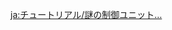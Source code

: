 {{Tutorial
|title    = The Mysterious Control Unit...
|subtitle = Exploration Knowledge
|type     = Adventure
|icon     = Icon Tutorial Combat.png
|about    = Plinth of the Secret Rites
|image1   = Tutorial The Mysterious Control Unit... 1.png
|text1    = These structures known as {{Color|help|[[Plinth of the Secret Rites|Plinths of the Secret Rites]]}} may be found within King Deshret's ruins. Use them to control certain mechanisms within the ruins.
|image2   = Tutorial The Mysterious Control Unit... 2.png
|text2    = However, you must have {{Color|help|special clearance}} in order to use these Plinths.
|sort     = 6167
}}
<noinclude>
<!-- interwikis -->
[[ja:チュートリアル/謎の制御ユニット…]]
</noinclude>